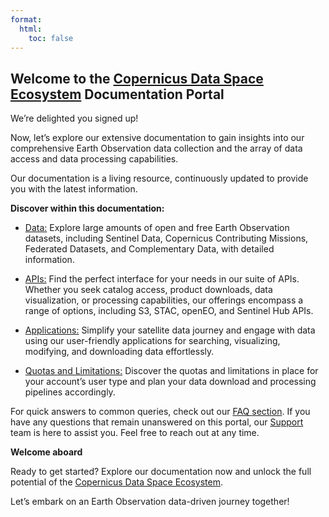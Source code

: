 ```yaml
---
format:
  html:
    toc: false
---
```


## Welcome to the [ Copernicus Data Space Ecosystem](https://dataspace.copernicus.eu/#/){target="_blank"} Documentation Portal

We’re delighted you signed up!

Now, let’s explore our extensive documentation to gain insights into our comprehensive Earth Observation data collection and the array of data access and data processing capabilities.

Our documentation is a living resource, continuously updated to provide you with the latest information.


**Discover within this documentation:**

* [Data:](/Data.qmd) Explore large amounts of open and free Earth Observation datasets, including Sentinel Data, Copernicus Contributing Missions, Federated Datasets, and Complementary Data, with detailed information.

* [APIs:](/APIs.md) Find the perfect interface for your needs in our suite of APIs. Whether you seek catalog access, product downloads, data visualization, or processing capabilities, our offerings encompass a range of options, including S3, STAC, openEO, and Sentinel Hub APIs.

* [Applications:](/Applications.md) Simplify your satellite data journey and engage with data using our user-friendly applications for searching, visualizing, modifying, and downloading data effortlessly.

* [Quotas and Limitations:](/Quotas.qmd) Discover the quotas and limitations in place for your account's user type and plan your data download and processing pipelines accordingly.


For quick answers to common queries, check out our [FAQ section](/FAQ.qmd). If you have any questions that remain unanswered on this portal, our [Support](/Support.md) team is here to assist you. Feel free to reach out at any time.

**Welcome aboard**

Ready to get started? Explore our documentation now and unlock the full potential of the [ Copernicus Data Space Ecosystem](https://dataspace.copernicus.eu/#/){target="_blank"}.

Let’s embark on an Earth Observation data-driven journey together!